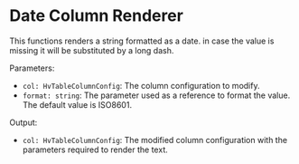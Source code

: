
<Meta title="Visualizations/Table/Table Renderers/Renderers/Date Column Renderer" />

# Date Column Renderer

This functions renders a string formatted as a date. in case the value is missing it will be substituted by a long dash.

Parameters:

- `col: HvTableColumnConfig`: The column configuration to modify.
- `format: string`: The parameter used as a reference to format the value. The default value is ISO8601.

Output:

- `col: HvTableColumnConfig`: The modified column configuration with the parameters required to render the text.

<Canvas>
  <Story name="Date Column Renderer" story={DateColumnRendererStory} />
</Canvas>

